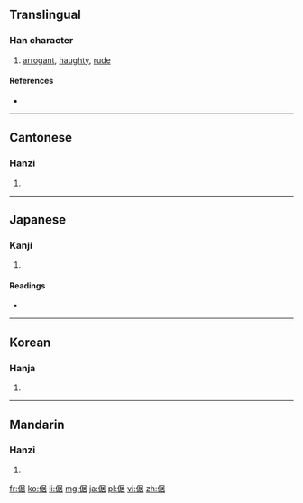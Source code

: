 ==Translingual==

===Han character===
{{Han char|rn=9|rad=人|as=08|sn=10|four=2726<sub>4</sub>|canj=人尸十口 (OSJR)}}

# [[arrogant]], [[haughty]], [[rude]]

====References====
* {{Han ref|kx=0108.190|dkj=00790|dj=0231.090|hdz=10185.030|uh=5028|ud=20520|bh=ADD0|bd=44496}}

----

==Cantonese==

===Hanzi===
{{yue-hanzi|jyut=|y=geui3}}

# {{defn|lang=yue|sort=人08}}

----

==Japanese==

===Kanji===
{{ja-kanji|grade=|rs=人08}}

# {{defn|lang=ja|sort=人08}}

====Readings====
* {{ja-readings|on=[[きょ]] (kyo), [[こ]] (ko)|kun=[[おごる]] (ogoru)}}

----

==Korean==

===Hanja===
{{ko-hanja|hangeul=거|rv=geo|mr=kŏ}}

# {{defn|lang=ko|sort=人08}}

----

==Mandarin==

===Hanzi===
{{cmn-hanzi|pin=[[jù]] ([[ju4]])|wg=chü<sup>4</sup>}}

# {{defn|lang=cmn|sort=人08}}

[[fr:倨]]
[[ko:倨]]
[[li:倨]]
[[mg:倨]]
[[ja:倨]]
[[pl:倨]]
[[vi:倨]]
[[zh:倨]]